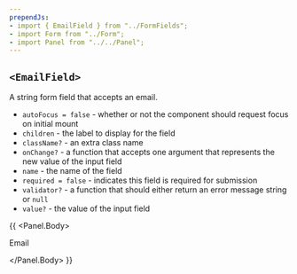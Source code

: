 ```yaml
---
prependJs:
- import { EmailField } from "../FormFields";
- import Form from "../Form";
- import Panel from "../../Panel";
---
```


## `<EmailField>`

A string form field that accepts an email.

* `autoFocus = false` - whether or not the component should request focus on initial mount
* `children` - the label to display for the field
* `className?` - an extra class name
* `onChange?` - a function that accepts one argument that represents the new value of the input field
* `name` - the name of the field
* `required = false` - indicates this field is required for submission
* `validator?` - a function that should either return an error message string or `null`
* `value?` - the value of the input field

{{
  <Panel>
    <Panel.Body>
      <Form>
        <EmailField name="email" required>Email</EmailField>
      </Form>
    </Panel.Body>
  </Panel>
}}
